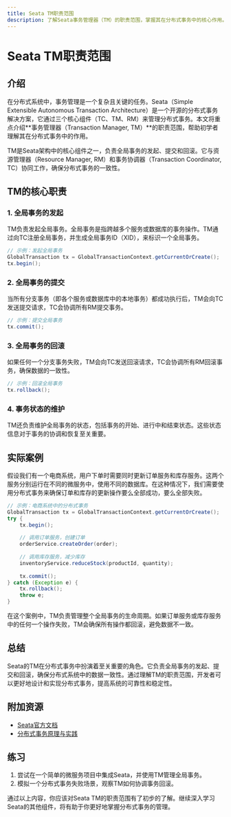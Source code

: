 ```yaml
---
title: Seata TM职责范围
description: 了解Seata事务管理器（TM）的职责范围，掌握其在分布式事务中的核心作用。
---
```


# Seata TM职责范围

## 介绍

在分布式系统中，事务管理是一个复杂且关键的任务。Seata（Simple Extensible Autonomous Transaction Architecture）是一个开源的分布式事务解决方案，它通过三个核心组件（TC、TM、RM）来管理分布式事务。本文将重点介绍**事务管理器（Transaction Manager, TM）**的职责范围，帮助初学者理解其在分布式事务中的作用。

TM是Seata架构中的核心组件之一，负责全局事务的发起、提交和回滚。它与资源管理器（Resource Manager, RM）和事务协调器（Transaction Coordinator, TC）协同工作，确保分布式事务的一致性。

## TM的核心职责

### 1. 全局事务的发起

TM负责发起全局事务。全局事务是指跨越多个服务或数据库的事务操作。TM通过向TC注册全局事务，并生成全局事务ID（XID），来标识一个全局事务。

```java
// 示例：发起全局事务
GlobalTransaction tx = GlobalTransactionContext.getCurrentOrCreate();
tx.begin();
```

### 2. 全局事务的提交

当所有分支事务（即各个服务或数据库中的本地事务）都成功执行后，TM会向TC发送提交请求，TC会协调所有RM提交事务。

```java
// 示例：提交全局事务
tx.commit();
```

### 3. 全局事务的回滚

如果任何一个分支事务失败，TM会向TC发送回滚请求，TC会协调所有RM回滚事务，确保数据的一致性。

```java
// 示例：回滚全局事务
tx.rollback();
```

### 4. 事务状态的维护

TM还负责维护全局事务的状态，包括事务的开始、进行中和结束状态。这些状态信息对于事务的协调和恢复至关重要。

## 实际案例

假设我们有一个电商系统，用户下单时需要同时更新订单服务和库存服务。这两个服务分别运行在不同的微服务中，使用不同的数据库。在这种情况下，我们需要使用分布式事务来确保订单和库存的更新操作要么全部成功，要么全部失败。

```java
// 示例：电商系统中的分布式事务
GlobalTransaction tx = GlobalTransactionContext.getCurrentOrCreate();
try {
    tx.begin();
    
    // 调用订单服务，创建订单
    orderService.createOrder(order);
    
    // 调用库存服务，减少库存
    inventoryService.reduceStock(productId, quantity);
    
    tx.commit();
} catch (Exception e) {
    tx.rollback();
    throw e;
}
```

在这个案例中，TM负责管理整个全局事务的生命周期。如果订单服务或库存服务中的任何一个操作失败，TM会确保所有操作都回滚，避免数据不一致。

## 总结

Seata的TM在分布式事务中扮演着至关重要的角色。它负责全局事务的发起、提交和回滚，确保分布式系统中的数据一致性。通过理解TM的职责范围，开发者可以更好地设计和实现分布式事务，提高系统的可靠性和稳定性。

## 附加资源

- [Seata官方文档](https://seata.io/zh-cn/docs/overview/what-is-seata.html)
- [分布式事务原理与实践](https://book.douban.com/subject/27665177/)

## 练习

1. 尝试在一个简单的微服务项目中集成Seata，并使用TM管理全局事务。
2. 模拟一个分布式事务失败场景，观察TM如何协调事务回滚。

通过以上内容，你应该对Seata TM的职责范围有了初步的了解。继续深入学习Seata的其他组件，将有助于你更好地掌握分布式事务的管理。